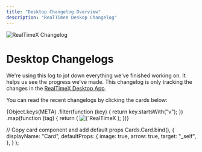 ```yaml
---
title: "Desktop Changelog Overview"
description: "RealTimeX Deskop Changelog"
---
```



<Image
  src="/images/product/changelog/header-image.png"
  height={1080}
  width={1920}
  quality={100}
  alt="RealTimeX Changelog"
/>

# Desktop Changelogs

We're using this log to jot down everything we've finished working on. It helps us see the progress we've made. This changelog is only tracking the changes in the <Link href='https://realtimex.ai/download'><u>RealTimeX Desktop App</u></Link>.

You can read the recent changelogs by clicking the cards below:

<Cards>
  {Object.keys(META)
    .filter(function (key) {
      return key.startsWith("v");
    })
    .map(function (tag) {
      return (
        <Card title={`Changelog ${tag}`} href={tag}>
          <Image
            src="/images/product/changelog/header-image.png"
            height={1080}
            width={1920}
            quality={100}
            alt={`RealTimeX Desktop Changelog ${tag}`}
          />
        </Card>
      );
    })}
</Cards>

  // Copy card component and add default props
  Cards.Card.bind(),
  {
    displayName: "Card",
    defaultProps: {
      image: true,
      arrow: true,
      target: "_self",
    },
  }
);

<style global jsx>{`
  img {
    aspect-ratio: 16/9;
    object-fit: cover;
  }
`}</style>
